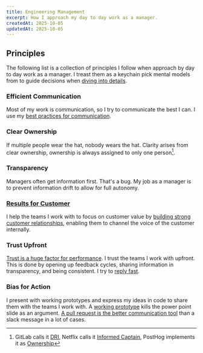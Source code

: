 ```yaml
---
title: Engineering Management
excerpt: How I approach my day to day work as a manager.
createdAt: 2025-10-05
updatedAt: 2025-10-05
---
```


## Principles

The following list is a collection of principles I follow when approach by day to day work as a manager. I treast them as a keychain pick mental models from to guide decisions when [diving into details](https://youtu.be/ME1qIEG3fpw).

### Efficient Communication

Most of my work is communication, so I try to communicate the best I can. I use my [best practices for communication](/blog/async).

### Clear Ownership

If multiple people wear the hat, nobody wears the hat. Clarity arises from clear ownership, ownership is always assigned to only one person[^1].

### Transparency

Managers often get information first. That's a bug. My job as a manager is to prevent information drift to allow for full autonomy.

### [Results for Customer](https://handbook.gitlab.com/handbook/values/#results)

I help the teams I work with to focus on customer value by [building strong customer relationships](https://posthog.com/handbook/cs-and-onboarding/customer-success), enabling them to channel the voice of the customer internally.

### Trust Upfront

[Trust is a huge factor for performance](https://handbook.gitlab.com/handbook/leadership/coaching/#the-return-on-trust). I trust the teams I work with upfront. This is done by opening up feedback cycles, sharing information in transparency, and being consistent. I try to [reply fast](https://mxstbr.com/notes/feedback#fast-responses-signal-a-higher-chance-of-success).

### Bias for Action

I present with working prototypes and express my ideas in code to share them with the teams I work with. A [working prototype](https://handbook.gitlab.com/handbook/values/#iteration) kills the power point slide as an argument. [A pull request is the better communication tool](https://posthog.com/handbook/company/communication#everything-starts-with-a-pull-request) than a slack message in a lot of cases.

[^1]: GitLab calls it [DRI](https://handbook.gitlab.com/handbook/people-group/directly-responsible-individuals/), Netflix calls it [Informed Captain](https://jobs.netflix.com/culture), PostHog implements it as [Ownership](https://posthog.com/handbook/company/fuzzy-ownership#figuring-out-who-owns-a-thing-at-posthog)
